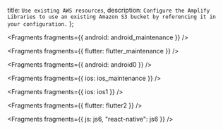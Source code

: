   title: `Use existing AWS resources`,
  description: `Configure the Amplify Libraries to use an existing Amazon S3 bucket by referencing it in your configuration.`
};


<Fragments fragments={{ android: android_maintenance }} />


<Fragments fragments={{ flutter: flutter_maintenance }} />


<Fragments fragments={{ android: android0 }} />


<Fragments fragments={{ ios: ios_maintenance }} />


<Fragments fragments={{ ios: ios1 }} />


<Fragments fragments={{ flutter: flutter2 }} />


<Fragments fragments={{ js: js6, "react-native": js6 }} />

